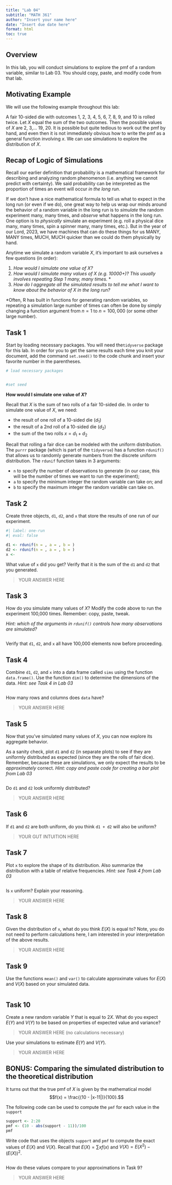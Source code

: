 ```yaml
---
title: "Lab 04"
subtitle: "MATH 361"
author: "Insert your name here"
date: "Insert due date here"
format: html
toc: true
---
```


## Overview 

In this lab, you will conduct simulations to explore the pmf of a random variable, similar to Lab 03. You should copy, paste, and modify code from that lab.

## Motivating Example

We will use the following example throughout this lab:

A fair 10-sided die with outcomes 1, 2, 3, 4, 5, 6, 7, 8, 9, and 10 is rolled twice. Let $X$ equal the sum of the two outcomes. Then the possible values of $X$ are 2, 3,... 19, 20. It is possible but quite tedious to work out the pmf by hand, and even then it is not immediately obvious how to write the pmf as a general function involving $x$. We can use simulations to explore the distribution of $X$. 

## Recap of Logic of Simulations

Recall our earlier definition that probability is a mathematical framework for describing and analyzing random phenomenon (i.e. anything we cannot predict with certainty). We said probability can be interpreted as the proportion of times an event will occur *in the long run*. 

If we don't have a nice mathematical formula to tell us what to expect in the long run (or even if we do), one great way to help us wrap our minds around the behavior of a random variable in the long run is to *simulate* the random experiment many, many times, and *observe* what happens in the long run. One option is to *physically* simulate an experiment (e.g. roll a physical dice many, many times, spin a spinner many, many times, etc.). But in the year of our Lord, 2023, we have machines that can do these things for us MANY, MANY times, MUCH, MUCH quicker than we could do them physically by hand. 

Anytime we simulate a random variable $X$, it's important to ask ourselves a few questions (in order):

1. *How would I simulate one value of $X$?* 
1. *How would I simulate many values of $X$ (e.g. 10000+)? This usually involves repeating Step 1 many, many times.* *
1. *How do I aggregate all the simulated results to tell me what I want to know about the behavior of $X$ in the long run?*

*Often, R has built in functions for generating random variables, so repeating a simulation large number of times can often be done by simply changing a function argument from $n = 1$ to $n = 100,000$ (or some other large number).


## Task 1

Start by loading necessary packages. You will need the`tidyverse` package for this lab. In order for you to get the same results each time you knit your document, add the command `set.seed()` to the code chunk and insert your favorite number in the parentheses.

```r
# load necessary packages


#set seed

```

**How would I simulate one value of $X$?**

Recall that $X$ is the sum of two rolls of a fair 10-sided die. In order to simulate one value of $X$, we need:

- the result of one roll of a 10-sided die ($d_1$)
- the result of a 2nd roll of a 10-sided die ($d_2$)
- the sum of the two rolls $x = d_1 + d_2$

Recall that rolling a fair dice can be modeled with the uniform distribution. The `purrr` package (which is part of the `tidyverse`) has a function `rdunif()` that allows us to randomly generate numbers from the discrete uniform distribution. The `rdunif` function takes in 3 arguments: 

+ `n` to specify the number of observations to generate (in our case, this will be the number of times we want to run the experiment); 
+ `a` to specify the minimum integer the random variable can take on; and 
+ `b` to specify the maximum integer the random variable can take on. 

## Task 2

Create three objects, `d1`, `d2`, and `x` that store the results of one run of our experiment.

```r
#| label: one-run
#| eval: false

d1 <- rdunif(n = , a = , b = )
d2 <- rdunif(n = , a = , b = )
x <- 
```

What value of `x` did you get? Verify that it is the sum of the `d1` and `d2` that you generated. 

> YOUR ANSWER HERE

## Task 3

How do you simulate many values of $X$? Modify the code above to run the experiment 100,000 times. Remember: copy, paste, tweak.

*Hint: which of the arguments in `rdunif()` controls how many observations are simulated?*

```r

```

Verify that `d1`, `d2`, and `x` all have 100,000 elements now before proceeding.

## Task 4

Combine `d1`, `d2`, and `x` into a data frame called `sims` using the function `data.frame()`. Use the function `dim()` to determine the dimensions of the data. *Hint: see Task 4 in Lab 03* 

```r

```

How many rows and columns does `data` have? 

> YOUR ANSWER HERE

## Task 5

Now that you've simulated many values of $X$, you can now explore its aggregate behavior. 

As a sanity check, plot `d1` and `d2` (in separate plots) to see if they are uniformly distributed as expected (since they are the rolls of fair dice). Remember, because these are simulations, we only expect the results to be *approximately* correct. *Hint: copy and paste code for creating a bar plot from Lab 03*

```r

```

Do `d1` and `d2` look uniformly distributed?

> YOUR ANSWER HERE

## Task 6

If `d1` and `d2` are both uniform, do you think `d1 + d2` will also be uniform? 

> YOUR GUT INTUITION HERE


## Task 7

Plot `x` to explore the shape of its distribution. Also summarize the distribution with a table of relative frequencies. *Hint: see Task 4 from Lab 03*

```r

```

Is `x` uniform? Explain your reasoning.

> YOUR ANSWER HERE

## Task 8

Given the distribution of `x`, what do you think $E(X)$ is equal to? Note, you do not need to perform calculations here, I am interested in your interpretation of the above results. 

> YOUR ANSWER HERE

## Task 9

Use the functions `mean()` and `var()` to calculate approximate values for $E(X)$ and $V(X)$ based on your simulated data.

```r

```

## Task 10

Create a new random variable $Y$ that is equal to $2X$. What do you expect $E(Y)$ and $V(Y)$ to be based on properties of expected value and variance?

> YOUR ANSWER HERE (no calculations necessary)

Use your simulations to estimate $E(Y)$ and $V(Y)$.

> YOUR ANSWER HERE


## BONUS: Comparing the simulated distribution to the theoretical distribution

It turns out that the true pmf of $X$ is given by the mathematical model $$f(x) = \frac{(10 - |x-11|)}{100}.$$

The following code can be used to compute the `pmf` for each value in the `support`

```r
support <- 2:20
pmf <- (10 - abs(support - 11))/100
pmf
```

Write code that uses the objects `support` and `pmf` to compute the exact values of $E(X)$ and $V(X)$. Recall that $E(X) = \sum xf(x)$ and $V(X) = E(X^2) - (E(X))^2$.

```r

```

How do these values compare to your approximations in Task 9?

> YOUR ANSWER HERE

